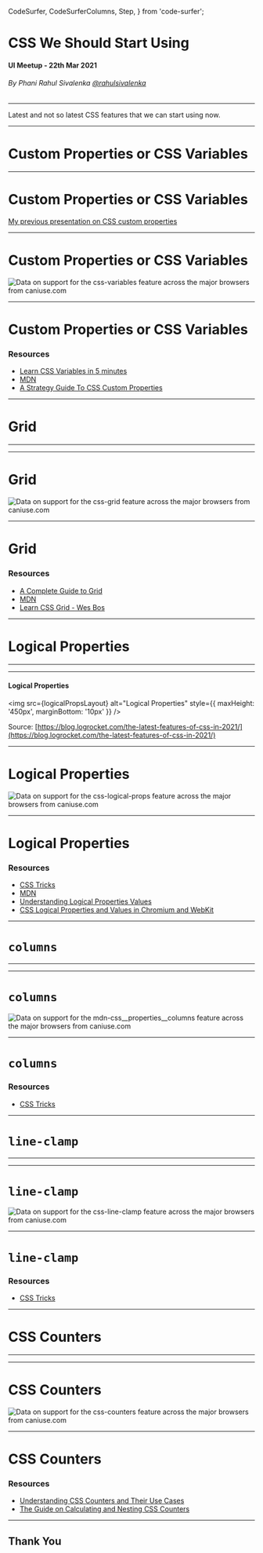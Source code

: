   CodeSurfer,
  CodeSurferColumns,
  Step,
} from 'code-surfer';




<Head title="CSS We Should Start Using" />

<!-- Slides Start -->

# CSS We Should Start Using

#### UI Meetup - 22th Mar 2021

###### By Phani Rahul Sivalenka [@rahulsivalenka](https://twitter.com/rahulsivalenka)

---

Latest and not so latest CSS features that we can start using now.

---

# Custom Properties or CSS Variables

---

# Custom Properties or CSS Variables

[My previous presentation on CSS custom properties](http://rahulsivalenka.github.io/ui-meetup-css-custom-properties)

---

<div className="basic-text-slide">

# Custom Properties or CSS Variables

<picture>
  <source
    type="image/webp"
    srcset="https://caniuse.bitsofco.de/image/css-variables.webp"
  />
  <source
    type="image/png"
    srcset="https://caniuse.bitsofco.de/image/css-variables.png"
  />
  <img
    src="https://caniuse.bitsofco.de/image/css-variables.jpg"
    alt="Data on support for the css-variables feature across the major browsers from caniuse.com"
  />
</picture>

</div>

---

<div className="basic-text-slide">

# Custom Properties or CSS Variables

### Resources

- [Learn CSS Variables in 5 minutes](https://www.freecodecamp.org/news/learn-css-variables-in-5-minutes-80cf63b4025d)
- [MDN](https://developer.mozilla.org/en-US/docs/Web/CSS/Using_CSS_custom_properties)
- [A Strategy Guide To CSS Custom Properties](https://www.smashingmagazine.com/2018/05/css-custom-properties-strategy-guide/)

</div>

---

# Grid

---

<div className="demo-slide">
  <CssGridDemo />
</div>

---

<div className="basic-text-slide">

# Grid

<picture>
  <source
    type="image/webp"
    srcset="https://caniuse.bitsofco.de/image/css-grid.webp"
  />
  <source
    type="image/png"
    srcset="https://caniuse.bitsofco.de/image/css-grid.png"
  />
  <img
    src="https://caniuse.bitsofco.de/image/css-grid.jpg"
    alt="Data on support for the css-grid feature across the major browsers from caniuse.com"
  />
</picture>

</div>

---

<div className="basic-text-slide">

# Grid

### Resources

- [A Complete Guide to Grid](https://css-tricks.com/snippets/css/complete-guide-grid/)
- [MDN](https://developer.mozilla.org/en-US/docs/Web/CSS/grid)
- [Learn CSS Grid - Wes Bos](https://cssgrid.io/)

</div>

---

# Logical Properties

---

<div className="demo-slide">
  <CssLogicalPropsDemo />
</div>

---

<h4 style={{ marginBottom: '10px' }}>
  Logical Properties
</h4>

<img
  src={logicalPropsLayout}
  alt="Logical Properties"
  style={{ maxHeight: '450px', marginBottom: '10px' }}
/>
<p style={{ fontSize: '1rem', marginTop: '10px' }}>

Source:
[https://blog.logrocket.com/the-latest-features-of-css-in-2021/](https://blog.logrocket.com/the-latest-features-of-css-in-2021/)

</p>

---

<div className="basic-text-slide">

# Logical Properties

<picture>
  <source
    type="image/webp"
    srcset="https://caniuse.bitsofco.de/image/css-logical-props.webp"
  />
  <source
    type="image/png"
    srcset="https://caniuse.bitsofco.de/image/css-logical-props.png"
  />
  <img
    src="https://caniuse.bitsofco.de/image/css-logical-props.jpg"
    alt="Data on support for the css-logical-props feature across the major browsers from caniuse.com"
  />
</picture>

</div>

---

<div className="basic-text-slide">

# Logical Properties

### Resources

- [CSS Tricks](https://css-tricks.com/css-logical-properties/)
- [MDN](https://developer.mozilla.org/en-US/docs/Web/CSS/CSS_Logical_Properties)
- [Understanding Logical Properties Values](https://www.smashingmagazine.com/2018/03/understanding-logical-properties-values/)
- [CSS Logical Properties and Values in Chromium and WebKit](https://blogs.igalia.com/mrego/2018/08/08/css-logical-properties-and-values-in-chromium/)

</div>

---

# `columns`

---

<div className="demo-slide">
  <ColumnsDemo />
</div>

---

<div className="basic-text-slide">

# `columns`

<picture>
  <source
    type="image/webp"
    srcset="https://caniuse.bitsofco.de/static/v1/mdn-css__properties__columns-1616388023294.webp"
  />
  <source
    type="image/png"
    srcset="https://caniuse.bitsofco.de/static/v1/mdn-css__properties__columns-1616388023294.png"
  />
  <img
    src="https://caniuse.bitsofco.de/static/v1/mdn-css__properties__columns-1616388023294.jpg"
    alt="Data on support for the mdn-css__properties__columns feature across the major browsers from caniuse.com"
  />
</picture>

</div>

---

<div className="basic-text-slide">

# `columns`

### Resources

- [CSS Tricks](https://css-tricks.com/almanac/properties/c/columns)

</div>

---

# `line-clamp`

---

<div className="demo-slide">
  <ClampDemo />
</div>

---

<div className="basic-text-slide">

# `line-clamp`

<picture>
  <source
    type="image/webp"
    srcset="https://caniuse.bitsofco.de/image/css-line-clamp.webp"
  />
  <source
    type="image/png"
    srcset="https://caniuse.bitsofco.de/image/css-line-clamp.png"
  />
  <img
    src="https://caniuse.bitsofco.de/image/css-line-clamp.jpg"
    alt="Data on support for the css-line-clamp feature across the major browsers from caniuse.com"
  />
</picture>

</div>

---

<div className="basic-text-slide">

# `line-clamp`

### Resources

- [CSS Tricks](https://css-tricks.com/almanac/properties/c/line-clamp)

</div>

---

# CSS Counters

---

<div className="demo-slide">
  <CssCounterDemo />
</div>

---

<div className="basic-text-slide">

# CSS Counters

<picture>
  <source
    type="image/webp"
    srcset="https://caniuse.bitsofco.de/image/css-counters.webp"
  />
  <source
    type="image/png"
    srcset="https://caniuse.bitsofco.de/image/css-counters.png"
  />
  <img
    src="https://caniuse.bitsofco.de/image/css-counters.jpg"
    alt="Data on support for the css-counters feature across the major browsers from caniuse.com"
  />
</picture>

</div>

---

<div className="basic-text-slide">

# CSS Counters

### Resources

- [Understanding CSS Counters and Their Use Cases](https://www.sitepoint.com/understanding-css-counters-and-their-use-cases/)
- [The Guide on Calculating and Nesting CSS Counters](https://www.bitdegree.org/learn/css-counters)

</div>

---

## Thank You
